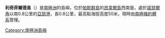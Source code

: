 '''利奇菲爾德島'''（{{lang-en|Litchfield Island}}）是[[南極洲|南極洲]]的島嶼，位於[[帕默群島|帕默群島]]的[[昂韋爾島|昂韋爾島]]西南面，處於[[諾瑟爾角|諾瑟爾角]]以南0.8公里的[[亞瑟港_(南極洲)|亞瑟港]]，長0.8公里，最高點海拔高度50米，現時由[[南極條約體系|南極條約體系]]管理。

{{Coord|64|46|S|64|06|W|display=title}}

{{Antarctica-geo-stub}}
[[Category:南極洲島嶼|Category:南極洲島嶼]]